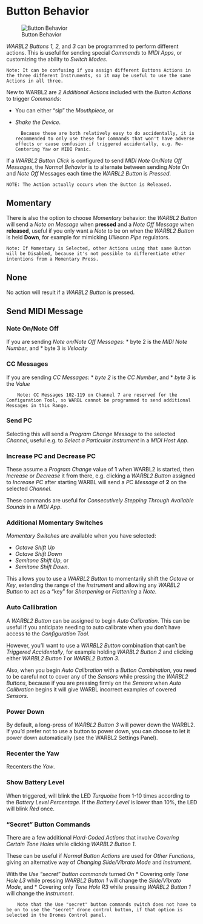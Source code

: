 # Button Behavior

![Button Behavior](images/Button_Behavior.png)

*WARBL2 Buttons 1, 2,* and *3* can be programmed to perform different actions. This is useful for sending special *Commands* to *MIDI Apps*, or customizing the ability to *Switch Modes*. 

	Note: It can be confusing if you assign different Buttons Actions in the three different Instruments, so it may be useful to use the same Actions in all three.

New to WARBL2 are *2 Additional Actions* included with the *Button Actions* to trigger *Commands*:

* You can either "sip" the *Mouthpiece*, or 
* *Shake the Device*.

		Because these are both relatively easy to do accidentally, it is recommended to only use these for Commands that won't have adverse effects or cause confusion if triggered accidentally, e.g. Re-Centering Yaw or MIDI Panic.

If a *WARBL2 Button Click* is configured to send *MIDI Note On/Note Off Messages*, the *Normal Behavior* is to alternate between sending *Note On* and *Note Off* Messages each time the *WARBL2 Button* is *Pressed*.

	NOTE: The Action actually occurs when the Button is Released.
	
## Momentary
There is also the option to choose *Momentary* behavior: the *WARBL2 Button* will send a *Note on Message* when **pressed** and a *Note Off Message* when **released**, useful if you only want a *Note* to be on when the *WARBL2 Button* is held **Down**, for example for mimicking *Uilleann Pipe* regulators.

	Note: If Momentary is Selected, other Actions using that same Button will be Disabled, because it's not possible to differentiate other intentions from a Momentary Press.

## None
No action will result if a *WARBL2 Button* is pressed.

## Send MIDI Message

### Note On/Note Off
If you are sending *Note on/Note Off Messages*:
* byte 2 is the *MIDI Note Number*, and 
* byte 3 is *Velocity*

### CC Messages
If you are sending *CC Messages*:
* *byte 2* is the *CC Number*, and 
* *byte 3* is the *Value*

		Note: CC Messages 102-119 on Channel 7 are reserved for the Configuration Tool, so WARBL cannot be programmed to send additional Messages in this Range.

### Send PC
Selecting this will send a *Program Change Message* to the selected *Channel*, useful e.g. to *Select a Particular Instrument* in a *MIDI Host App*.

### Increase PC and Decrease PC
These assume a *Program Change* value of **1** when WARBL2 is started, then *Increase* or *Decrease* it from there, e.g. clicking a *WARBL2 Button* assigned to *Increase PC* after starting WARBL will send a *PC Message* of **2** on the selected *Channel*.

These commands are useful for *Consecutively Stepping Through Available Sounds* in a *MIDI App*.

### Additional Momentary Switches
*Momentary Switches* are available when you have selected:

* *Octave Shift Up*
* *Octave Shift Down*
* *Semitone Shift Up*, or
* *Semitone Shift Down*.

This allows you to use a *WARBL2 Button* to momentarily shift the *Octave* or *Key*, extending the range of the *Instrument* and allowing any *WARBL2 Button* to act as a "key" for *Sharpening* or *Flattening* a *Note*.

### Auto Callibration
A *WARBL2 Button* can be assigned to begin *Auto Calibration*. This can be useful if you anticipate needing to auto calibrate when you don't have access to the *Configuration Tool*.

However, you'll want to use a *WARBL2 Button* combination that can't be *Triggered Accidentally*, for example holding *WARBL2 Button 2* and clicking either *WARBL2 Button 1* or *WARBL2 Button 3*.

Also, when you begin *Auto Calibration* with a *Button Combination*, you need to be careful not to cover any of the *Sensors* while pressing the *WARBL2 Buttons*, because if you are pressing firmly on the *Sensors* when *Auto Calibration* begins it will give WARBL incorrect examples of covered *Sensors*.

### Power Down
By default, a long-press of *WARBL2 Button 3* will power down the WARBL2. If you'd prefer not to use a button to power down, you can choose to let it power down automatically (see the WARBL2 Settings Panel).

### Recenter the Yaw
Recenters the *Yaw*.

### Show Battery Level
When triggered, will blink the LED *Turquoise* from 1-10 times according to the *Battery Level Percentage*. If the *Battery Level* is lower than 10%, the LED will blink *Red* once.

### “Secret" Button Commands
There are a few additional *Hard-Coded Actions* that involve *Covering Certain Tone Holes* while clicking *WARBL2 Button 1*. 

These can be useful if *Normal Button Actions* are used for *Other Functions*, giving an alternative way of *Changing Slide/Vibrato Mode* and *Instrument*. 

With the *Use "secret" button commands* turned *On*
* Covering only *Tone Hole L3* while pressing *WARBL2 Button 1* will change the *Slide/Vibrato Mode*, and
* Covering only *Tone Hole R3* while pressing *WARBL2 Button 1* will change the *Instrument*.

		Note that the Use "secret" button commands switch does not have to be on to use the "secret" drone control button, if that option is selected in the Drones Control panel.




